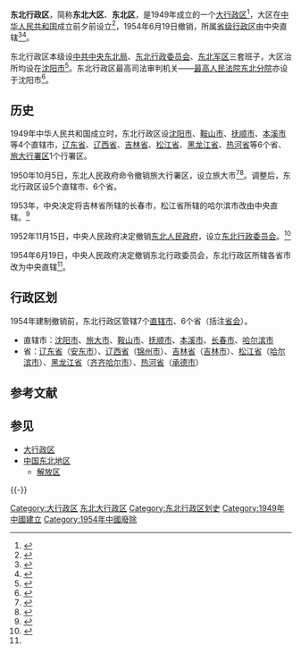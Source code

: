 {{About|曾存在于[[中华人民共和国中央人民政府_(1949年－1954年)|中央人民政府]]和[[中国一级行政区|省级行政区]]之间的行政单位|范围大致相同的中国传统地理大区|中国东北地区}}
{{Infobox Former Subdivision
|native_name = 
|conventional_long_name = 东北行政区
|common_name = 东北
|subdivision = 大行政区
|nation = {{CHN}}
|year_start = 1949年
|event_start = 
|date_start = 
|year_end = 1954年
|event_end = 
|date_end = 6月19日
|p1 = 
|flag_p1 = 
|s1 = 
|flag_s1 = 
|image_flag = 
|image_coat = 
|image_map = Northeast China.svg
|image_map_caption = 東北行政區所屬地區
|capital = [[沈阳市_(中华人民共和国直辖市)|沈阳市]]
|common_languages       = 
|stat_year1             = 
|stat_area1             = 
|stat_pop1              = 
|today = [[东北三省|东北三省]]、[[内蒙古|内蒙古]][[赤峰市|赤峰市]]（当年南部3县3旗）、[[河北省|河北省]][[承德市|承德市]]、[[秦皇岛市|秦皇岛市]][[山海关区|山海关区]]、[[北京市|北京市]][[怀柔区|怀柔区]]北侧部分
}}

'''东北行政区'''，简称'''东北大区'''、'''东北区'''，是1949年成立的一个[[大行政区|大行政区]]<ref>{{Cite web |url=http://www.gov.cn/test/2007-03/23/content_558707.htm |title=中华人民共和国行政区划（1949年） |accessdate=2015-07-22 |archive-date=2015-08-31 |archive-url=https://web.archive.org/web/20150831203819/http://www.gov.cn/test/2007-03/23/content_558707.htm |dead-url=no }}</ref>，大区在[[中华人民共和国|中华人民共和国]]成立前夕前设立<ref>{{cite book |title = 《中华人民共和国行政区划沿革地图集 1949-1999》 |author = 陈潮、陈洪玲 |date = 2003年10月 |publisher = 中国地图出版社 |ISBN = 7-5031-3184-5}}</ref>，1954年6月19日撤销，所属[[中国一级行政区|省级行政区]]由中央直辖<ref name="#1">{{Cite web |url=http://www.gov.cn/test/2007-03/23/content_558796.htm |title=中华人民共和国行政区划（1954年） |accessdate=2015-07-22 |archive-date=2015-09-24 |archive-url=https://web.archive.org/web/20150924052326/http://www.gov.cn/test/2007-03/23/content_558796.htm |dead-url=no }}</ref><ref>{{cite book |title = 中华法学大辞典: 宪法学卷 |year = 1995 |publisher = 中国检察出版社 |page = 123}}</ref>。

东北行政区本级设[[中共中央东北局|中共中央东北局]]、[[东北行政委员会|东北行政委员会]]、[[东北军区|东北军区]]三套班子，大区治所均设在[[沈阳市_(中华人民共和国直辖市)|沈阳市]]<ref name="报道0130A">{{cite web |url=http://www.laorenbao.net/html/2010-02/25/content_2264353.htm |title=新中国六大行政区设立与撤销始末 |accessdate=2011-11-28 |deadurl=yes |archiveurl=https://web.archive.org/web/20121210000213/http://www.laorenbao.net/html/2010-02/25/content_2264353.htm |archivedate=2012-12-10 }}</ref>。东北行政区最高司法审判机关——[[最高人民法院东北分院|最高人民法院东北分院]]亦设于沈阳市<ref>{{Cite web |url=https://www.chinacourt.org/article/detail/2019/10/id/4581491.shtml |title=最高人民法院六个分院先后建立 |accessdate=2021-04-19 |author= |date=2019-10-22 |work=责任编辑：韩绪光 |publisher=中国法院网，来源：人民法院报 |language=Zh-hans |archive-date=2021-04-19 |archive-url=https://web.archive.org/web/20210419051621/https://www.chinacourt.org/article/detail/2019/10/id/4581491.shtml |dead-url=no }}</ref>。

== 历史 ==
1949年中华人民共和国成立时，东北行政区设[[沈阳市_(中华人民共和国直辖市)|沈阳市]]、[[鞍山市_(中华人民共和国直辖市)|鞍山市]]、[[抚顺市_(中华人民共和国直辖市)|抚顺市]]、[[本溪市_(中华人民共和国直辖市)|本溪市]]等4个直辖市，[[辽东省|辽东省]]、[[辽西省|辽西省]]、[[吉林省|吉林省]]、[[松江省_(中华人民共和国)|松江省]]、[[黑龙江省|黑龙江省]]、[[熱河省_(中華人民共和國)|热河省]]等6个省、[[旅大行署区|旅大行署区]]1个行署区。

1950年10月5日，东北人民政府命令撤销旅大行署区，设立旅大市<ref>{{Cite web |url=http://www.gov.cn/test/2007-03/23/content_558725.htm |title=中华人民共和国行政区划（1950年） |accessdate=2015-07-22 |archive-date=2015-09-24 |archive-url=https://web.archive.org/web/20150924052315/http://www.gov.cn/test/2007-03/23/content_558725.htm |dead-url=no }}</ref><ref>{{Cite web |url=http://www.gov.cn/test/2007-03/23/content_558757.htm |title=中华人民共和国行政区划（1951年） |accessdate=2015-07-22 |archive-date=2015-09-24 |archive-url=https://web.archive.org/web/20150924052317/http://www.gov.cn/test/2007-03/23/content_558757.htm |dead-url=no }}</ref>。调整后，东北行政区设5个直辖市、6个省。

1953年，中央决定将吉林省所辖的长春市，松江省所辖的哈尔滨市改由中央直辖。<ref>{{Cite web |url=http://www.gov.cn/test/2007-03/23/content_558783.htm |title=中华人民共和国行政区划（1953年） |accessdate=2015-07-22 |archive-date=2015-09-24 |archive-url=https://web.archive.org/web/20150924052323/http://www.gov.cn/test/2007-03/23/content_558783.htm |dead-url=no }}</ref>

1952年11月15日，中央人民政府决定撤销[[东北人民政府|东北人民政府]]，设立[[東北行政委員會_(1953年－1954年)|东北行政委员会]]。<ref>{{Cite web |url=http://www.gov.cn/test/2007-03/23/content_558770.htm |title=中华人民共和国行政区划（1952年） |accessdate=2015-07-22 |archive-date=2015-09-24 |archive-url=https://web.archive.org/web/20150924052322/http://www.gov.cn/test/2007-03/23/content_558770.htm |dead-url=no }}</ref>

1954年6月19日，中央人民政府决定撤销东北行政委员会，东北行政区所辖各省市改为中央直辖<ref name="#1"/>。

== 行政区划 ==
1954年建制撤销前，东北行政区管辖7个[[直辖市|直辖市]]、6个省（括注[[省会|省会]]）。
* 直辖市：[[沈阳市_(中华人民共和国直辖市)|沈阳市]]、[[旅大市|旅大市]]、[[鞍山市_(中华人民共和国直辖市)|鞍山市]]、[[抚顺市_(中华人民共和国直辖市)|抚顺市]]、[[本溪市_(中华人民共和国直辖市)|本溪市]]、[[长春市_(中华人民共和国直辖市)|长春市]]、[[哈尔滨市_(中华人民共和国直辖市)|哈尔滨市]]
* 省：[[辽东省|辽东省]]（[[安东市|安东市]]）、[[辽西省|辽西省]]（[[锦州市|锦州市]]）、[[吉林省|吉林省]]（[[吉林市|吉林市]]）、[[松江省_(中华人民共和国)|松江省]]（[[哈尔滨市_(中华人民共和国直辖市)|哈尔滨市]]）、[[黑龙江省|黑龙江省]]（[[齐齐哈尔市|齐齐哈尔市]]）、[[熱河省_(中華人民共和國)|热河省]]（[[承德市|承德市]]）

== 参考文献 ==
{{Reflist|30em}}

== 参见 ==
{{Portal|中华人民共和国}}
* [[大行政区|大行政区]]
* [[中国东北地区|中国东北地区]]
** [[解放区|解放区]]

{{-}}
{{中华人民共和国省级以上行政区变动}}

[[Category:大行政区|Category:大行政区]]
[[Category:东北大行政区|]]
[[Category:东北行政区划史|Category:东北行政区划史]]
[[Category:1949年中國建立|Category:1949年中國建立]]
[[Category:1954年中國廢除|Category:1954年中國廢除]]